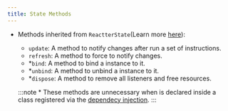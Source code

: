 ```yaml
---
title: State Methods
---
```


- Methods inherited from <HT>`ReactterState`</HT>(Learn more [here](/reactter/core_concepts/state_management/#state-methods)):
  - <HM>`update`</HM>: A method to notify changes after run a set of instructions.
  - <HM>`refresh`</HM>: A method to force to notify changes.
  - *<HM>`bind`</HM>: A method to bind a instance to it.
  - *<HM>`unbind`</HM>: A method to unbind a instance to it.
  - *<HM>`dispose`</HM>: A method to remove all listeners and free resources.

  :::note
  \* These methods are unnecessary when is declared inside a class registered via the [dependecy injection](/reactter/core_concepts/dependency_injection).
  :::